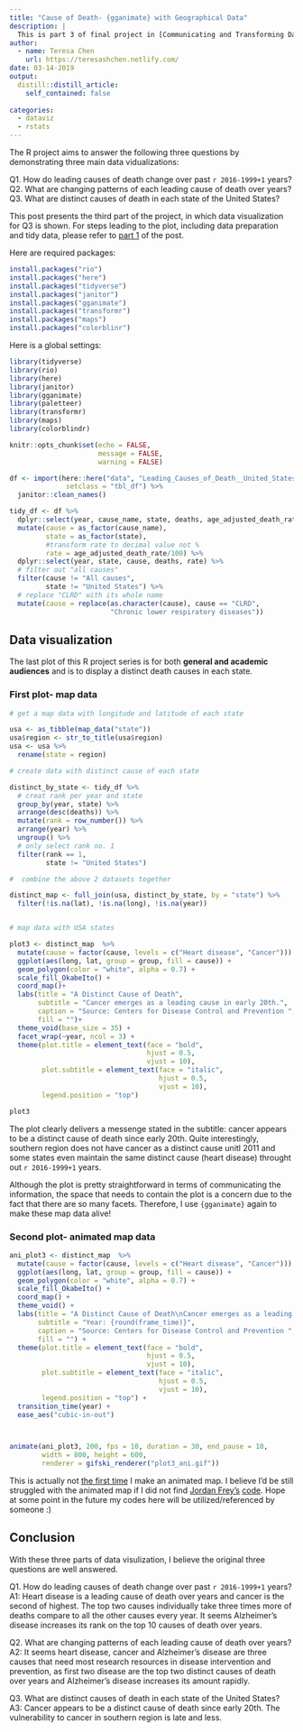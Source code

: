 ```yaml
---
title: "Cause of Death- {gganimate} with Geographical Data"
description: |
  This is part 3 of final project in [Communicating and Transforming Data](https://uo-datasci-specialization.github.io/c2-communicate_transform_data/).
author:
  - name: Teresa Chen
    url: https://teresashchen.netlify.com/
date: 03-14-2019
output:
  distill::distill_article:
    self_contained: false
    
categories:
  - dataviz
  - rstats
---
```


The R project aims to answer the following three questions by demonstrating three main data vidualizations:  

Q1. How do leading causes of death change over past `r 2016-1999+1` years?  
Q2. What are changing patterns of each leading cause of death over years?  
Q3. What are distinct causes of death in each state of the United States?  

This post presents the third part of the project, in which data visualization for Q3 is shown. For steps leading to the plot, including data preparation and tidy data, please refer to [part 1](https://teresashchen.github.io/blog/posts/2019-03-08-cause-of-death-gganimate-with-a-bar-graph/) of the post.  

Here are required packages:

```r

install.packages("rio")
install.packages("here")
install.packages("tidyverse")
install.packages("janitor")
install.packages("gganimate")
install.packages("transformr")
install.packages("maps")
install.packages("colorblinr")

```

Here is a global settings:  

```r

library(tidyverse)
library(rio)
library(here)
library(janitor)
library(gganimate)
library(paletteer)
library(transformr)
library(maps)
library(colorblindr)

knitr::opts_chunk$set(echo = FALSE,                      
                      message = FALSE,
                      warning = FALSE)
```

```r

df <- import(here::here("data", "Leading_Causes_of_Death__United_States.csv"),
              setclass = "tbl_df") %>% 
  janitor::clean_names()

tidy_df <- df %>% 
  dplyr::select(year, cause_name, state, deaths, age_adjusted_death_rate) %>%   
  mutate(cause = as_factor(cause_name),
         state = as_factor(state),
         #transform rate to decimal value not %
         rate = age_adjusted_death_rate/100) %>% 
  dplyr::select(year, state, cause, deaths, rate) %>%
  # filter out "all causes"
  filter(cause != "All causes",
         state != "United States") %>%
  # replace "CLRD" with its whole name
  mutate(cause = replace(as.character(cause), cause == "CLRD", 
                         "Chronic lower respiratory diseases"))
```

## Data visualization

The last plot of this R project series is for both **general and academic audiences** and is to display a distinct death causes in each state.  

### First plot- map data

```r

# get a map data with longitude and latitude of each state 

usa <- as_tibble(map_data("state"))
usa$region <- str_to_title(usa$region)
usa <- usa %>%
  rename(state = region)

# create data with distinct cause of each state

distinct_by_state <- tidy_df %>% 
  # creat rank per year and state
  group_by(year, state) %>% 
  arrange(desc(deaths)) %>% 
  mutate(rank = row_number()) %>% 
  arrange(year) %>% 
  ungroup() %>% 
  # only select rank no. 1
  filter(rank == 1,
         state != "United States")

#  combine the above 2 datasets together

distinct_map <- full_join(usa, distinct_by_state, by = "state") %>% 
  filter(!is.na(lat), !is.na(long), !is.na(year))


# map data with USA states

plot3 <- distinct_map  %>% 
  mutate(cause = factor(cause, levels = c("Heart disease", "Cancer"))) %>% 
  ggplot(aes(long, lat, group = group, fill = cause)) +
  geom_polygon(color = "white", alpha = 0.7) +
  scale_fill_OkabeIto() +
  coord_map()+
  labs(title = "A Distinct Cause of Death",
       subtitle = "Cancer emerges as a leading cause in early 20th.",
       caption = "Source: Centers for Disease Control and Prevention ",
       fill = "")+
  theme_void(base_size = 35) +
  facet_wrap(~year, ncol = 3) +
  theme(plot.title = element_text(face = "bold",
                                  hjust = 0.5,
                                  vjust = 10),
        plot.subtitle = element_text(face = "italic",
                                     hjust = 0.5,
                                     vjust = 10),
        legend.position = "top")

plot3

```

The plot clearly delivers a messenge stated in the subtitle: cancer appears to be a distinct cause of death since early 20th. Quite interestingly, southern region does not have cancer as a distinct cause unitl 2011 and some states even maintain the same distinct cause (heart disease) throught out `r 2016-1999+1` years.    

Although the plot is pretty straightforward in terms of communicating the information, the space that needs to contain the plot is a concern due to the fact that there are so many facets. Therefore, I use `{gganimate}` again to make these map data alive!  

### Second plot- **animated** map data

```r

ani_plot3 <- distinct_map  %>% 
  mutate(cause = factor(cause, levels = c("Heart disease", "Cancer"))) %>% 
  ggplot(aes(long, lat, group = group, fill = cause)) +
  geom_polygon(color = "white", alpha = 0.7) +
  scale_fill_OkabeIto() +
  coord_map() +
  theme_void() +
  labs(title = "A Distinct Cause of Death\nCancer emerges as a leading cause in early 20th.",
       subtitle = "Year: {round(frame_time)}",
       caption = "Source: Centers for Disease Control and Prevention ",
       fill = "") +
  theme(plot.title = element_text(face = "bold",
                                  hjust = 0.5,
                                  vjust = 10),
        plot.subtitle = element_text(face = "italic",
                                     hjust = 0.5,
                                     vjust = 10),
        legend.position = "top") +
  transition_time(year) +
  ease_aes("cubic-in-out")



animate(ani_plot3, 200, fps = 10, duration = 30, end_pause = 10,
        width = 800, height = 600, 
        renderer = gifski_renderer("plot3_ani.gif"))

```


This is actually not [the first time](https://twitter.com/ptteresachen/status/1094702611205222402) I make an animated map. I believe I'd be still struggled with the animated map if I did not find [Jordan Frey's](https://twitter.com/FreyGeospatial) [code](https://github.com/jmfrey/TidyTuesday_feb0519/blob/master/R/munge.R). Hope at some point in the future my codes here will be utilized/referenced by someone :)

## Conclusion  

With these three parts of data visulization, I believe the original three questions are well answered.  

Q1. How do leading causes of death change over past `r 2016-1999+1` years?  
A1: Heart disease is a leading cause of death over years and cancer is the second of highest. The top two causes individually take three times more of deaths compare to all the other causes every year. It seems Alzheimer’s disease increases its rank on the top 10 causes of death over years.  

Q2. What are changing patterns of each leading cause of death over years?  
A2: It seems heart disease, cancer and Alzheimer’s disease are three causes that need most research resources in disease intervention and prevention, as first two disease are the top two distinct causes of death over years and Alzheimer’s disease increases its amount rapidly.  

Q3. What are distinct causes of death in each state of the United States?  
A3: Cancer appears to be a distinct cause of death since early 20th. The vulnerability to cancer in southern region is late and less.  

